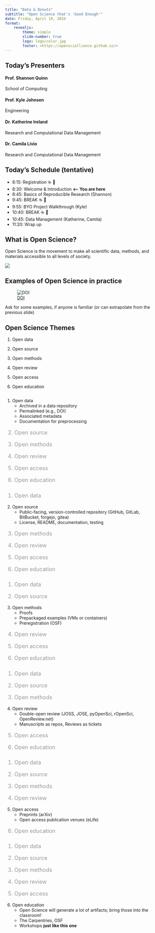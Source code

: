 ```yaml
---
title: "Data & Donuts"
subtitle: "Open Science that's 'Good Enough'"
date: Friday, April 19, 2024
format:
    revealjs:
        theme: simple
        slide-number: true
        logo: logo/color.jpg
        footer: <https://openscialliance.github.io/>
---
```


## Today's Presenters

#### Prof. Shannon Quinn
School of Computing

#### Prof. Kyle Johnsen
Engineering

#### Dr. Katherine Ireland
Research and Computational Data Management

#### Dr. Camila Lívio
Research and Computational Data Management

## Today's Schedule (tentative)

 - 8:15: Registration ☕️ 🍩
 - 8:30: Welcome & Introduction **<-- You are here**
 - 8:45: Basics of Reproducible Research (Shannon)
 - 9:45: BREAK ☕️ 🍩
 - 9:55: BYO Project Walkthrough (Kyle)
 - 10:40: BREAK ☕️ 🍩
 - 10:45: Data Management (Katherine, Camila)
 - 11:20: Wrap up

## What is Open Science?

Open Science is the movement to make all scientific data, methods, and materials accessible to all levels of society.

![](assets/openscience1.jpg)

## Examples of Open Science in practice

![[DOI](https://doi.org/10.5281/zenodo.3332807)](assets/reproducibility.jpg)

::: {.notes}
Ask for some examples, if anyone is familiar (or can extrapolate from the previous slide)
:::

## Open Science Themes {auto-animate="true"}

::: {os-id="data"}
1. Open data
:::
::: {os-id="source"}
2. Open source
:::
::: {os-id="methods"}
3. Open methods
:::
::: {os-id="review"}
4. Open review
:::
::: {os-id="access"}
5. Open access
:::
::: {os-id="education"}
6. Open education
:::

## {auto-animate="true"}
::: {os-id="data" .bold}
1. Open data
   - Archived in a data repository
   - Permalinked (e.g., DOI)
   - Associated metadata
   - Documentation for preprocessing
:::
::: {os-id="source" style="color: #999999; font-size: 18px;"}
2. Open source
:::
::: {os-id="methods" style="color: #999999; font-size: 18px;"}
3. Open methods
:::
::: {os-id="review" style="color: #999999; font-size: 18px;"}
4. Open review
:::
::: {os-id="access" style="color: #999999; font-size: 18px;"}
5. Open access
:::
::: {os-id="education" style="color: #999999; font-size: 18px;"}
6. Open education
:::

## {auto-animate="true"}
::: {os-id="data" style="color: #999999; font-size: 18px;"}
1. Open data
:::
::: {os-id="source" .bold}
2. Open source
   - Public-facing, version-controlled repository (GitHub, GitLab, BitBucket, forgejo, gitea)
   - License, README, documentation, testing
:::
::: {os-id="methods" style="color: #999999; font-size: 18px;"}
3. Open methods
:::
::: {os-id="review" style="color: #999999; font-size: 18px;"}
4. Open review
:::
::: {os-id="access" style="color: #999999; font-size: 18px;"}
5. Open access
:::
::: {os-id="education" style="color: #999999; font-size: 18px;"}
6. Open education
:::

## {auto-animate="true"}
::: {os-id="data" style="color: #999999; font-size: 18px;"}
1. Open data
:::
::: {os-id="source" style="color: #999999; font-size: 18px;"}
2. Open source
:::
::: {os-id="methods" .bold}
3. Open methods
   - Proofs
   - Prepackaged examples (VMs or containers)
   - Preregistration (OSF)
:::
::: {os-id="review" style="color: #999999; font-size: 18px;"}
4. Open review
:::
::: {os-id="access" style="color: #999999; font-size: 18px;"}
5. Open access
:::
::: {os-id="education" style="color: #999999; font-size: 18px;"}
6. Open education
:::

## {auto-animate="true"}
::: {os-id="data" style="color: #999999; font-size: 18px;"}
1. Open data
:::
::: {os-id="source" style="color: #999999; font-size: 18px;"}
2. Open source
:::
::: {os-id="methods" style="color: #999999; font-size: 18px;"}
3. Open methods
:::
::: {os-id="review" .bold}
4. Open review
   - Double-open review (JOSS, JOSE, pyOpenSci, rOpenSci, OpenReview.net)
   - Manuscripts as repos, Reviews as tickets
:::
::: {os-id="access" style="color: #999999; font-size: 18px;"}
5. Open access
:::
::: {os-id="education" style="color: #999999; font-size: 18px;"}
6. Open education
:::

## {auto-animate="true"}
::: {os-id="data" style="color: #999999; font-size: 18px;"}
1. Open data
:::
::: {os-id="source" style="color: #999999; font-size: 18px;"}
2. Open source
:::
::: {os-id="methods" style="color: #999999; font-size: 18px;"}
3. Open methods
:::
::: {os-id="review" style="color: #999999; font-size: 18px;"}
4. Open review
:::
::: {os-id="access" .bold}
5. Open access
   - Preprints (arXiv)
   - Open access publication venues (eLife)
:::
::: {os-id="education" style="color: #999999; font-size: 18px;"}
6. Open education
:::

## {auto-animate="true"}
::: {os-id="data" style="color: #999999; font-size: 18px;"}
1. Open data
:::
::: {os-id="source" style="color: #999999; font-size: 18px;"}
2. Open source
:::
::: {os-id="methods" style="color: #999999; font-size: 18px;"}
3. Open methods
:::
::: {os-id="review" style="color: #999999; font-size: 18px;"}
4. Open review
:::
::: {os-id="access" style="color: #999999; font-size: 18px;"}
5. Open access
:::
::: {os-id="education" .bold}
6. Open education
   - Open Science will generate a lot of artifacts; bring those into the classroom!
   - The Carpentries, OSF
   - Workshops **just like this one**
:::